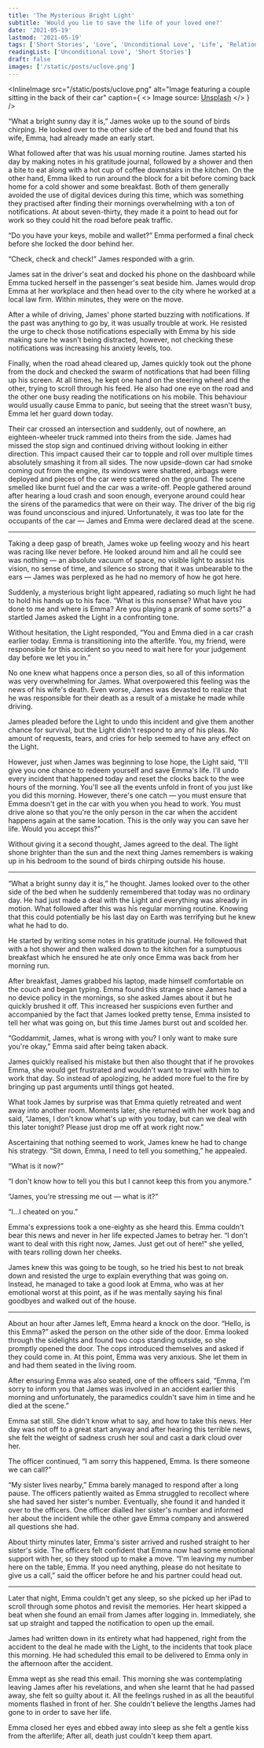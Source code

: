 ```yaml
---
title: 'The Mysterious Bright Light'
subtitle: 'Would you lie to save the life of your loved one?'
date: '2021-05-19'
lastmod: '2021-05-19'
tags: ['Short Stories', 'Love', 'Unconditional Love', 'Life', 'Relationships']
readingList: ['Unconditional Love', 'Short Stories']
draft: false
images: ['/static/posts/uclove.png']
---
```


<InlineImage
  src="/static/posts/uclove.png"
  alt="Image featuring a couple sitting in the back of their car"
  caption={
    <>
      Image source: <a href="https://unsplash.com/photos/7fDndqTb5pk">Unsplash</a>
    </>
  }
/>

“What a bright sunny day it is,” James woke up to the sound of birds chirping. He looked over to the other side of the bed and found that his wife, Emma, had already made an early start.

What followed after that was his usual morning routine. James started his day by making notes in his gratitude journal, followed by a shower and then a bite to eat along with a hot cup of coffee downstairs in the kitchen. On the other hand, Emma liked to run around the block for a bit before coming back home for a cold shower and some breakfast. Both of them generally avoided the use of digital devices during this time, which was something they practised after finding their mornings overwhelming with a ton of notifications. At about seven-thirty, they made it a point to head out for work so they could hit the road before peak traffic.

“Do you have your keys, mobile and wallet?” Emma performed a final check before she locked the door behind her.

“Check, check and check!” James responded with a grin.

James sat in the driver's seat and docked his phone on the dashboard while Emma tucked herself in the passenger's seat beside him. James would drop Emma at her workplace and then head over to the city where he worked at a local law firm. Within minutes, they were on the move.

After a while of driving, James' phone started buzzing with notifications. If the past was anything to go by, it was usually trouble at work. He resisted the urge to check those notifications especially with Emma by his side making sure he wasn't being distracted, however, not checking these notifications was increasing his anxiety levels, too.

Finally, when the road ahead cleared up, James quickly took out the phone from the dock and checked the swarm of notifications that had been filling up his screen. At all times, he kept one hand on the steering wheel and the other, trying to scroll through his feed. He also had one eye on the road and the other one busy reading the notifications on his mobile. This behaviour would usually cause Emma to panic, but seeing that the street wasn't busy, Emma let her guard down today.

Their car crossed an intersection and suddenly, out of nowhere, an eighteen-wheeler truck rammed into theirs from the side. James had missed the stop sign and continued driving without looking in either direction. This impact caused their car to topple and roll over multiple times absolutely smashing it from all sides. The now upside-down car had smoke coming out from the engine, its windows were shattered, airbags were deployed and pieces of the car were scattered on the ground. The scene smelled like burnt fuel and the car was a write-off. People gathered around after hearing a loud crash and soon enough, everyone around could hear the sirens of the paramedics that were on their way. The driver of the big rig was found unconscious and injured. Unfortunately, it was too late for the occupants of the car — James and Emma were declared dead at the scene.

<hr />

Taking a deep gasp of breath, James woke up feeling woozy and his heart was racing like never before. He looked around him and all he could see was nothing — an absolute vacuum of space, no visible light to assist his vision, no sense of time, and silence so strong that it was unbearable to the ears — James was perplexed as he had no memory of how he got here.

Suddenly, a mysterious bright light appeared, radiating so much light he had to hold his hands up to his face. “What is this nonsense? What have you done to me and where is Emma? Are you playing a prank of some sorts?” a startled James asked the Light in a confronting tone.

Without hesitation, the Light responded, “You and Emma died in a car crash earlier today. Emma is transitioning into the afterlife. You, my friend, were responsible for this accident so you need to wait here for your judgement day before we let you in.”

No one knew what happens once a person dies, so all of this information was very overwhelming for James. What overpowered this feeling was the news of his wife's death. Even worse, James was devasted to realize that he was responsible for their death as a result of a mistake he made while driving.

James pleaded before the Light to undo this incident and give them another chance for survival, but the Light didn't respond to any of his pleas. No amount of requests, tears, and cries for help seemed to have any effect on the Light.

However, just when James was beginning to lose hope, the Light said, “I'll give you one chance to redeem yourself and save Emma's life. I'll undo every incident that happened today and reset the clocks back to the wee hours of the morning. You'll see all the events unfold in front of you just like you did this morning. However, there's one catch — you must ensure that Emma doesn't get in the car with you when you head to work. You must drive alone so that you're the only person in the car when the accident happens again at the same location. This is the only way you can save her life. Would you accept this?”

Without giving it a second thought, James agreed to the deal. The light shone brighter than the sun and the next thing James remembers is waking up in his bedroom to the sound of birds chirping outside his house.

<hr />

“What a bright sunny day it is,” he thought. James looked over to the other side of the bed when he suddenly remembered that today was no ordinary day. He had just made a deal with the Light and everything was already in motion. What followed after this was his regular morning routine. Knowing that this could potentially be his last day on Earth was terrifying but he knew what he had to do.

He started by writing some notes in his gratitude journal. He followed that with a hot shower and then walked down to the kitchen for a sumptuous breakfast which he ensured he ate only once Emma was back from her morning run.

After breakfast, James grabbed his laptop, made himself comfortable on the couch and began typing. Emma found this strange since James had a no device policy in the mornings, so she asked James about it but he quickly brushed it off. This increased her suspicions even further and accompanied by the fact that James looked pretty tense, Emma insisted to tell her what was going on, but this time James burst out and scolded her.

“Goddammit, James, what is wrong with you? I only want to make sure you're okay,” Emma said after being taken aback.

James quickly realised his mistake but then also thought that if he provokes Emma, she would get frustrated and wouldn't want to travel with him to work that day. So instead of apologizing, he added more fuel to the fire by bringing up past arguments until things got heated.

What took James by surprise was that Emma quietly retreated and went away into another room. Moments later, she returned with her work bag and said, “James, I don't know what's up with you today, but can we deal with this later tonight? Please just drop me off at work right now.”

Ascertaining that nothing seemed to work, James knew he had to change his strategy. “Sit down, Emma, I need to tell you something,” he appealed.

“What is it now?”

“I don't know how to tell you this but I cannot keep this from you anymore.”

“James, you're stressing me out — what is it?”

“I…I cheated on you.”

Emma's expressions took a one-eighty as she heard this. Emma couldn't bear this news and never in her life expected James to betray her. “I don't want to deal with this right now, James. Just get out of here!” she yelled, with tears rolling down her cheeks.

James knew this was going to be tough, so he tried his best to not break down and resisted the urge to explain everything that was going on. Instead, he managed to take a good look at Emma, who was at her emotional worst at this point, as if he was mentally saying his final goodbyes and walked out of the house.

<hr />

About an hour after James left, Emma heard a knock on the door. “Hello, is this Emma?” asked the person on the other side of the door. Emma looked through the sidelights and found two cops standing outside, so she promptly opened the door. The cops introduced themselves and asked if they could come in. At this point, Emma was very anxious. She let them in and had them seated in the living room.

After ensuring Emma was also seated, one of the officers said, “Emma, I'm sorry to inform you that James was involved in an accident earlier this morning and unfortunately, the paramedics couldn't save him in time and he died at the scene.”

Emma sat still. She didn't know what to say, and how to take this news. Her day was not off to a great start anyway and after hearing this terrible news, she felt the weight of sadness crush her soul and cast a dark cloud over her.

The officer continued, “I am sorry this happened, Emma. Is there someone we can call?”

“My sister lives nearby,” Emma barely managed to respond after a long pause. The officers patiently waited as Emma struggled to recollect where she had saved her sister's number. Eventually, she found it and handed it over to the officers. One officer dialled her sister's number and informed her about the incident while the other gave Emma company and answered all questions she had.

About thirty minutes later, Emma's sister arrived and rushed straight to her sister's side. The officers felt confident that Emma now had some emotional support with her, so they stood up to make a move. “I'm leaving my number here on the table, Emma. If you need anything, please do not hesitate to give us a call,” said the officer before he and his partner could head out.

<hr />

Later that night, Emma couldn't get any sleep, so she picked up her iPad to scroll through some photos and revisit the memories. Her heart skipped a beat when she found an email from James after logging in. Immediately, she sat up straight and tapped the notification to open up the email.

James had written down in its entirety what had happened, right from the accident to the deal he made with the Light, to the incidents that took place this morning. He had scheduled this email to be delivered to Emma only in the afternoon after the accident.

Emma wept as she read this email. This morning she was contemplating leaving James after his revelations, and when she learnt that he had passed away, she felt so guilty about it. All the feelings rushed in as all the beautiful moments flashed in front of her. She couldn't believe the lengths James had gone to in order to save her life.

Emma closed her eyes and ebbed away into sleep as she felt a gentle kiss from the afterlife; After all, death just couldn't keep them apart.
